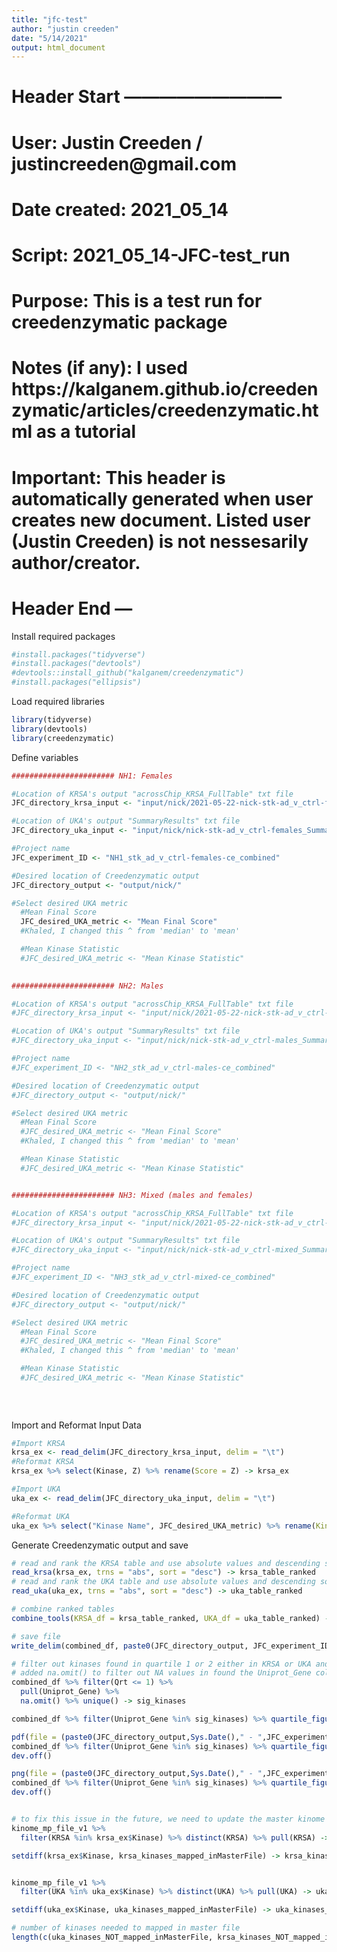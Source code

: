 ```yaml
---
title: "jfc-test"
author: "justin creeden"
date: "5/14/2021"
output: html_document
---
```


# Header Start ---------------------------
# User: Justin Creeden / justincreeden@gmail.com
# Date created: 2021_05_14
# Script: 2021_05_14-JFC-test_run
# Purpose: This is a test run for creedenzymatic package
# Notes (if any): I used https://kalganem.github.io/creedenzymatic/articles/creedenzymatic.html as a tutorial
# 
# Important: This header is automatically generated when user creates new document. Listed user (Justin Creeden) is not nessesarily author/creator.
# Header End ---


Install required packages
```r
#install.packages("tidyverse")
#install.packages("devtools")
#devtools::install_github("kalganem/creedenzymatic")
#install.packages("ellipsis")
```


Load required libraries
```r
library(tidyverse)
library(devtools)
library(creedenzymatic)
```


Define variables
```r

####################### NH1: Females

#Location of KRSA's output "acrossChip_KRSA_FullTable" txt file
JFC_directory_krsa_input <- "input/nick/2021-05-22-nick-stk-ad_v_ctrl-females-KRSA-acrossChip_KRSA_FullTable_comp1.txt"

#Location of UKA's output "SummaryResults" txt file
JFC_directory_uka_input <- "input/nick/nick-stk-ad_v_ctrl-females_Summary UKA results 20210520-1453.txt"

#Project name
JFC_experiment_ID <- "NH1_stk_ad_v_ctrl-females-ce_combined"

#Desired location of Creedenzymatic output
JFC_directory_output <- "output/nick/"

#Select desired UKA metric
  #Mean Final Score
  JFC_desired_UKA_metric <- "Mean Final Score" 
  #Khaled, I changed this ^ from 'median' to 'mean'

  #Mean Kinase Statistic
  #JFC_desired_UKA_metric <- "Mean Kinase Statistic"
  

####################### NH2: Males

#Location of KRSA's output "acrossChip_KRSA_FullTable" txt file
#JFC_directory_krsa_input <- "input/nick/2021-05-22-nick-stk-ad_v_ctrl-males-KRSA-acrossChip_KRSA_FullTable_comp1.txt"

#Location of UKA's output "SummaryResults" txt file
#JFC_directory_uka_input <- "input/nick/nick-stk-ad_v_ctrl-males_Summary UKA results 20210520-1737.txt"

#Project name
#JFC_experiment_ID <- "NH2_stk_ad_v_ctrl-males-ce_combined"

#Desired location of Creedenzymatic output
#JFC_directory_output <- "output/nick/"

#Select desired UKA metric
  #Mean Final Score
  #JFC_desired_UKA_metric <- "Mean Final Score" 
  #Khaled, I changed this ^ from 'median' to 'mean'

  #Mean Kinase Statistic
  #JFC_desired_UKA_metric <- "Mean Kinase Statistic"


####################### NH3: Mixed (males and females)

#Location of KRSA's output "acrossChip_KRSA_FullTable" txt file
#JFC_directory_krsa_input <- "input/nick/2021-05-22-nick-stk-ad_v_ctrl-mixed-KRSA-acrossChip_KRSA_FullTable_comp1.txt"

#Location of UKA's output "SummaryResults" txt file
#JFC_directory_uka_input <- "input/nick/nick-stk-ad_v_ctrl-mixed_Summary UKA results 20210520-1811.txt"

#Project name
#JFC_experiment_ID <- "NH3_stk_ad_v_ctrl-mixed-ce_combined"

#Desired location of Creedenzymatic output
#JFC_directory_output <- "output/nick/"

#Select desired UKA metric
  #Mean Final Score
  #JFC_desired_UKA_metric <- "Mean Final Score" 
  #Khaled, I changed this ^ from 'median' to 'mean'

  #Mean Kinase Statistic
  #JFC_desired_UKA_metric <- "Mean Kinase Statistic"
  
  
  
```


Import and Reformat Input Data
```r

#Import KRSA
krsa_ex <- read_delim(JFC_directory_krsa_input, delim = "\t")
#Reformat KRSA
krsa_ex %>% select(Kinase, Z) %>% rename(Score = Z) -> krsa_ex

#Import UKA
uka_ex <- read_delim(JFC_directory_uka_input, delim = "\t")

#Reformat UKA
uka_ex %>% select("Kinase Name", JFC_desired_UKA_metric) %>% rename(Kinase = "Kinase Name", Score = JFC_desired_UKA_metric) -> uka_ex
```

Generate Creedenzymatic output and save
```r
# read and rank the KRSA table and use absolute values and descending sorting
read_krsa(krsa_ex, trns = "abs", sort = "desc") -> krsa_table_ranked
# read and rank the UKA table and use absolute values and descending sorting
read_uka(uka_ex, trns = "abs", sort = "desc") -> uka_table_ranked

# combine ranked tables
combine_tools(KRSA_df = krsa_table_ranked, UKA_df = uka_table_ranked) -> combined_df

# save file
write_delim(combined_df, paste0(JFC_directory_output, JFC_experiment_ID,"ce_combined_ranked_file.txt"), delim = "\t")

# filter out kinases found in quartile 1 or 2 either in KRSA or UKA and use the quartile_figure() for visualization
# added na.omit() to filter out NA values in found the Uniprot_Gene col
combined_df %>% filter(Qrt <= 1) %>% 
  pull(Uniprot_Gene) %>% 
  na.omit() %>% unique() -> sig_kinases

combined_df %>% filter(Uniprot_Gene %in% sig_kinases) %>% quartile_figure()

pdf(file = (paste0(JFC_directory_output,Sys.Date()," - ",JFC_experiment_ID," - ","creedenzymatic"," - ",".pdf")),useDingbats = F, width = 50 ,height = 3.5)
combined_df %>% filter(Uniprot_Gene %in% sig_kinases) %>% quartile_figure()
dev.off()

png(file = (paste0(JFC_directory_output,Sys.Date()," - ",JFC_experiment_ID," - ","creedenzymatic"," - ",".png")),width = 50000, height = 3500,units = "px",pointsize = 12,res = 1200)
combined_df %>% filter(Uniprot_Gene %in% sig_kinases) %>% quartile_figure()
dev.off()


# to fix this issue in the future, we need to update the master kinome mapping file
kinome_mp_file_v1 %>% 
  filter(KRSA %in% krsa_ex$Kinase) %>% distinct(KRSA) %>% pull(KRSA) -> krsa_kinases_mapped_inMasterFile

setdiff(krsa_ex$Kinase, krsa_kinases_mapped_inMasterFile) -> krsa_kinases_NOT_mapped_inMasterFile


kinome_mp_file_v1 %>% 
  filter(UKA %in% uka_ex$Kinase) %>% distinct(UKA) %>% pull(UKA) -> uka_kinases_mapped_inMasterFile

setdiff(uka_ex$Kinase, uka_kinases_mapped_inMasterFile) -> uka_kinases_NOT_mapped_inMasterFile

# number of kinases needed to mapped in master file
length(c(uka_kinases_NOT_mapped_inMasterFile, krsa_kinases_NOT_mapped_inMasterFile))

```

